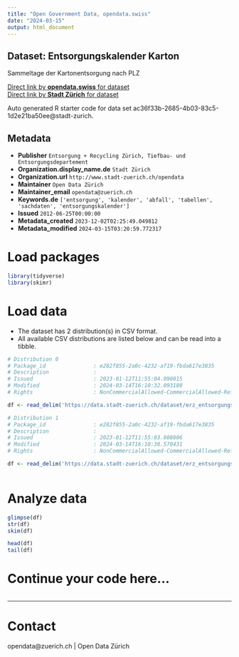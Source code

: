 ```yaml
---
title: "Open Government Data, opendata.swiss"
date: "2024-03-15"
output: html_document
---
```


## Dataset: Entsorgungskalender Karton

Sammeltage der Kartonentsorgung nach PLZ

[Direct link by **opendata.swiss** for dataset](https://opendata.swiss/de/dataset/entsorgungskalender-karton2)<br>
[Direct link by **Stadt Zürich** for dataset](https://data.stadt-zuerich.ch/dataset/erz_entsorgungskalender_karton)

Auto generated R starter code for data set ac36f33b-2685-4b03-83c5-1d2e21ba50ee@stadt-zurich.

## Metadata

- **Publisher** `Entsorgung + Recycling Zürich, Tiefbau- und Entsorgungsdepartement`
- **Organization.display_name.de** `Stadt Zürich`
- **Organization.url** `http://www.stadt-zuerich.ch/opendata`
- **Maintainer** `Open Data Zürich`
- **Maintainer_email** `opendata@zuerich.ch`
- **Keywords.de** `['entsorgung', 'kalender', 'abfall', 'tabellen', 'sachdaten', 'entsorgungskalender']`
- **Issued** `2012-06-25T00:00:00`
- **Metadata_created** `2023-12-02T02:25:49.049812`
- **Metadata_modified** `2024-03-15T03:20:59.772317`


# Load packages

```r

library(tidyverse)
library(skimr)

```

# Load data

-   The dataset has 2 distribution(s) in CSV format.
-   All available CSV distributions are listed below and can be read into a tibble.

```r

# Distribution 0
# Package_id               : e282f855-2a0c-4232-af19-fbda617e3835
# Description              : 
# Issued                   : 2023-01-12T11:55:04.090015
# Modified                 : 2024-03-14T16:10:32.093180
# Rights                   : NonCommercialAllowed-CommercialAllowed-ReferenceNotRequired

df <- read_delim('https://data.stadt-zuerich.ch/dataset/erz_entsorgungskalender_karton/download/entsorgungskalender_karton_2024.csv')

# Distribution 1
# Package_id               : e282f855-2a0c-4232-af19-fbda617e3835
# Description              : 
# Issued                   : 2023-01-12T11:55:03.008006
# Modified                 : 2024-03-14T16:10:30.570431
# Rights                   : NonCommercialAllowed-CommercialAllowed-ReferenceNotRequired

df <- read_delim('https://data.stadt-zuerich.ch/dataset/erz_entsorgungskalender_karton/download/entsorgungskalender_karton_2023.csv')



```

# Analyze data

```r

glimpse(df)
str(df)
skim(df)

head(df)
tail(df)

```

# Continue your code here...

```r

```

------------------------------------------------------------------------

# Contact

opendata@zuerich.ch | Open Data Zürich
